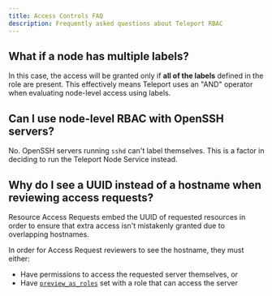 ```yaml
---
title: Access Controls FAQ
description: Frequently asked questions about Teleport RBAC
---
```


## What if a node has multiple labels?

In this case, the access will be granted only if **all of the labels** defined in the
role are present. This effectively means Teleport uses an "AND" operator when evaluating
node-level access using labels.

## Can I use node-level RBAC with OpenSSH servers?

No. OpenSSH servers running `sshd` can't label themselves. This is a factor in deciding
to run the Teleport Node Service instead.

## Why do I see a UUID instead of a hostname when reviewing access requests?

Resource Access Requests embed the UUID of requested resources in order to ensure
that extra access isn't mistakenly granted due to overlapping hostnames.

In order for Access Request reviewers to see the hostname, they must either:

- Have permissions to access the requested server themselves, or
- Have [`preview_as_roles`](./access-requests/resource-requests.mdx#allow-reviewers-to-see-the-hostnames-of-ssh-nodes)
  set with a role that can access the server
  